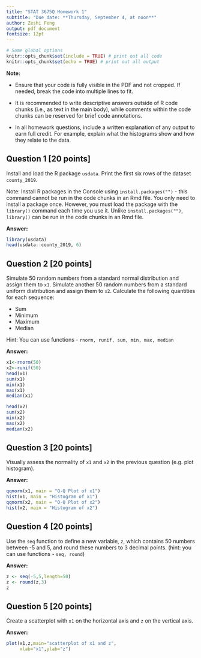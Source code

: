 ```yaml
---
title: "STAT 3675Q Homework 1"
subtitle: "Due date: **Thursday, September 4, at noon**"
author: Zeshi Feng
output: pdf_document
fontsize: 12pt
---
```


```r
# Some global options
knitr::opts_chunk$set(include = TRUE) # print out all code  
knitr::opts_chunk$set(echo = TRUE) # print out all output
```

**Note:**

-   Ensure that your code is fully visible in the PDF and not cropped. If needed, break the code into multiple lines to fit.

-   It is recommended to write descriptive answers outside of R code chunks (i.e., as text in the main body), while comments within the code chunks can be reserved for brief code annotations.

-   In all homework questions, include a written explanation of any output to earn full credit. For example, explain what the histograms show and how they relate to the data.

## Question 1 [20 points]

Install and load the R package `usdata`. Print the first six rows of the dataset `county_2019`.

Note: Install R packages in the Console using `install.packages("")` - this command cannot be run in the code chunks in an Rmd file. You only need to install a package once. However, you must load the package with the `library()` command each time you use it. Unlike `install.packages("")`, `library()` can be run in the code chunks in an Rmd file.

**Answer:**

```r
library(usdata)
head(usdata::county_2019, 6)
```


## Question 2 [20 points]

Simulate 50 random numbers from a standard normal distribution and assign them to `x1`. Simulate another 50 random numbers from a standard uniform distribution and assign them to `x2`. Calculate the following quantities for each sequence:

-   Sum
-   Minimum
-   Maximum
-   Median

Hint: You can use functions - `rnorm, runif, sum, min, max, median`

**Answer:**

```r
x1<-rnorm(50)
x2<-runif(50)
head(x1)
sum(x1)
min(x1)
max(x1)
median(x1)

head(x2)
sum(x2)
min(x2)
max(x2)
median(x2)

```

## Question 3 [20 points]

Visually assess the normality of `x1` and `x2` in the previous question (e.g. plot histogram).

**Answer:**

```r

qqnorm(x1, main = "Q-Q Plot of x1")
hist(x1, main = "Histogram of x1")
qqnorm(x2, main = "Q-Q Plot of x2")
hist(x2, main = "Histogram of x2")
```

## Question 4 [20 points]

Use the `seq` function to define a new variable, `z`, which contains 50 numbers between -5 and 5, and round these numbers to 3 decimal points. (hint: you can use functions - `seq, round`)

**Answer:**

```r
z <- seq(-5,5,length=50)
z <- round(z,3)
z
```

## Question 5 [20 points]

Create a scatterplot with `x1` on the horizontal axis and `z` on the vertical axis.

**Answer:**

```r
plot(x1,z,main="scatterplot of x1 and z",
     xlab="x1",ylab="z")
```
